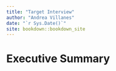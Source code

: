 ```yaml
--- 
title: "Target Interview"
author: "Andrea Villanes"
date: "`r Sys.Date()`"
site: bookdown::bookdown_site
---
```


# Executive Summary

